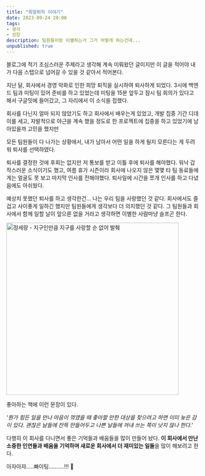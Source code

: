 ```yaml
---
title: "희망퇴직 이야기"
date: 2023-09-24 20:00
tags:
- 생각
- 성장
description: 팀원들이랑 이별하는거 그거 어떻게 하는건데...
unpublished: true
---
```


블로그에 적기 조심스러운 주제라고 생각해 계속 미뤄왔던 글이지만
이 글을 적어야 내가 다음 스텝으로 넘어갈 수 있을 것 같아서 적어본다.

지난 달, 회사에서 경영 악화로 인한 희망 퇴직을 실시하여 퇴사하게 되었다.
3시에 백엔드 팀과 미팅이 있어 준비를 하고 있었는데 미팅을 15분 앞두고
잠시 팀 회의가 있다고 해서 구글밋에 들어갔고, 그 자리에서 이 소식을 접했다.

회사를 다닌지 얼마 되지 않았기도 하고 회사에서 배우는게 있었고,
개발 집중 기간 디데이를 세고, 자발적으로 야근을 계속 했을 정도로
한 프로젝트에 집중을 하고 있었기에 남아있을까 고민을 했지만

모든 팀원들이 다 나가는 상황에서, 내가 남아서 어떤 일을 하게 될지 모른다는 게
두려워 퇴사를 선택하였다.

퇴사를 결정한 것에 후회는 없지만 저 통보를 받고 이틀 후에 퇴사를 해야했다.
워낙 갑작스러운 소식이기도 했고, 여름 휴가 시즌이라 회사에 나오지 않은 몇몇 타 팀
동료들에게는 얼굴도 못 보고 마지막 인사를 전해야했다.
퇴사일에 시간을 쪼개 인사를 하고 다녔음에도 아쉬웠다.

예상치 못했던 퇴사를 하고 생각한건... 나는 우리 팀을 사랑했던 것 같다.
회사에서도 즐겁고 사이좋게 일하긴 했지만 팀원들에게 생각보다 더 의지했던 것 같다.
그 팀원들과 회사에서 함께 일할 날이 앞으론 없을 거라고 생각하면 이별한 사람마냥 슬프곤 한다.

<img alt='정세랑 - 지구인만큼 지구를 사랑할 순 없어 발췌' src='/images/blog/23/serang.JPG' width='450px'/>

좋아하는 책에 이런 문장이 있다.

*'뭔가 힘든 일을 만나 마음이 꺾였을 때 좋아할 만한 대상을 찾으려고 하면
이미 늦은 감이 있다. 괜찮은 날들에 잔뜩 만들어두고 나쁜 날들에 꺼내 쓰는 쪽이 낫지 않나 한다.'*

다행히 이 회사를 다니면서 좋은 기억들과 배움들을 많이 만들어 놨다.
**이 회사에서 만난 소중한 인연들과 배움을 기억하며
새로운 회사에서 더 재미있는 일들**을 많이 해보려고 한다.

아자아자.....빠이팅..........!!! 🥹